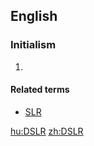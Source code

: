 ==English==

===Initialism===
{{en-initialism}}

# {{photography}} {{initialism of|[[digital|'''D'''igital]] [[single|'''S'''ingle]] [[lens|'''L'''ens]] [[reflex|'''R'''eflex]]}}

====Related terms====
* [[SLR]]

[[hu:DSLR]]
[[zh:DSLR]]